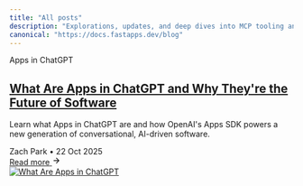 ```yaml
---
title: "All posts"
description: "Explorations, updates, and deep dives into MCP tooling and FastApps development."
canonical: "https://docs.fastapps.dev/blog"
---
```



<div className="blog-container">

  <div className="blog-posts">
    <div className="blog-post-card">
      <div className="blog-post-content">
        <div className="blog-post-meta">
          <div className="blog-tags">
            <span className="blog-tag">Apps in ChatGPT</span>
          </div>
        </div>
        <h2 className="blog-post-title">
          <a href="/blog/chatgpt-apps-future">What Are Apps in ChatGPT and Why They're the Future of Software</a>
        </h2>
        <p className="blog-post-summary">
          Learn what Apps in ChatGPT are and how OpenAI's Apps SDK powers a new generation of conversational, AI-driven software.
        </p>
        <div className="blog-post-author">
          <span className="author-name">Zach Park</span>
          <span className="separator">•</span>
          <span className="publish-date">22 Oct 2025</span>
        </div>
        <div className="blog-post-cta">
          <a href="/blog/chatgpt-apps-future" className="read-more-link">
            <span>Read more</span>
            <svg className="arrow-icon" width="16" height="16" viewBox="0 0 24 24" fill="none" stroke="currentColor" stroke-width="2">
              <path d="M5 12h14m-7-7 7 7-7 7"/>
            </svg>
          </a>
        </div>
      </div>
      <div className="blog-post-image">
        <a href="/blog/chatgpt-apps-future">
          <div className="image-container">
            <img src="/images/what-are-apps-in-chatgpt.png" alt="What Are Apps in ChatGPT" />
          </div>
        </a>
      </div>
    </div>
  </div>
</div>
